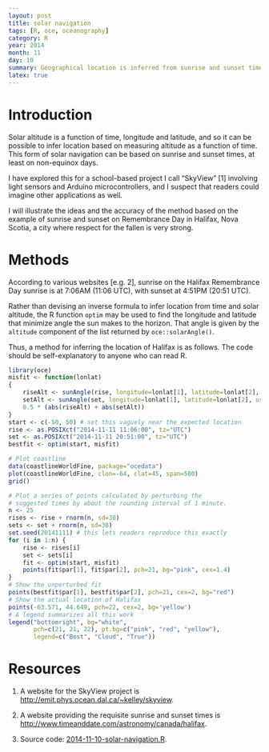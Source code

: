 ```yaml
---
layout: post
title: solar navigation
tags: [R, oce, oceanography]
category: R
year: 2014
month: 11
day: 10
summary: Geographical location is inferred from sunrise and sunset times.
latex: true
---
```


# Introduction

Solar altitude is a function of time, longitude and latitude, and so it can be
possible to infer location based on measuring altitude as a function of time.
This form of solar navigation can be based on sunrise and sunset times, at
least on non-equinox days.

I have explored this for a school-based project I call "SkyView" [1] involving
light sensors and Arduino microcontrollers, and I suspect that readers could
imagine other applications as well.

I will illustrate the ideas and the accuracy of the method based on the example
of sunrise and sunset on Remembrance Day in Halifax, Nova Scotia, a city where
respect for the fallen is very strong.

# Methods

According to various websites [e.g. 2], sunrise on the Halifax Remembrance Day
sunrise is at 7:06AM (11:06 UTC), with sunset at 4:51PM (20:51 UTC).

Rather than devising an inverse formula to infer location from time and solar
altitude, the R function ``optim`` may be used to find the longitude and
latitude that minimize angle the sun makes to the horizon.  That angle is given
by the ``altitude`` component of the list returned by ``oce::solarAngle()``.

Thus, a method for inferring the location of Halifax is as follows.  The code
should be self-explanatory to anyone who can read R.

```r
library(oce)
misfit <- function(lonlat)
{
    riseAlt <- sunAngle(rise, longitude=lonlat[1], latitude=lonlat[2], useRefraction=TRUE)$altitude
    setAlt <- sunAngle(set, longitude=lonlat[1], latitude=lonlat[2], useRefraction=TRUE)$altitude
    0.5 * (abs(riseAlt) + abs(setAlt))
}
start <- c(-50, 50) # set this vaguely near the expected location
rise <- as.POSIXct("2014-11-11 11:06:00", tz="UTC")
set <- as.POSIXct("2014-11-11 20:51:00", tz="UTC")
bestfit <- optim(start, misfit)

# Plot coastline
data(coastlineWorldFine, package="ocedata")
plot(coastlineWorldFine, clon=-64, clat=45, span=500)
grid()

# Plot a series of points calculated by perturbing the 
# suggested times by about the rounding interval of 1 minute.
n <- 25
rises <- rise + rnorm(n, sd=30)
sets <- set + rnorm(n, sd=30)
set.seed(20141111) # this lets readers reproduce this exactly
for (i in 1:n) {
    rise <- rises[i]
    set <- sets[i]
    fit <- optim(start, misfit)
    points(fit$par[1], fit$par[2], pch=21, bg="pink", cex=1.4)
}
# Show the unperturbed fit
points(bestfit$par[1], bestfit$par[2], pch=21, cex=2, bg="red")
# Show the actual location of Halifax
points(-63.571, 44.649, pch=22, cex=2, bg='yellow')
# A legend summarizes all this work
legend("bottomright", bg="white", 
       pch=c(21, 21, 22), pt.bg=c("pink", "red", "yellow"),
       legend=c("Best", "Cloud", "True"))
```

# Resources

1. A website for the SkyView project is
[http://emit.phys.ocean.dal.ca/~kelley/skyview](http://emit.phys.ocean.dal.ca/~kelley/skyview/).
   
2. A website providing the requisite sunrise and sunset times is
[http://www.timeanddate.com/astronomy/canada/halifax](http://www.timeanddate.com/astronomy/canada/halifax).

3. Source code: [2014-11-10-solar-navigation.R]({{ site.url }}/assets/2014-11-10-solar-navigation.R).

